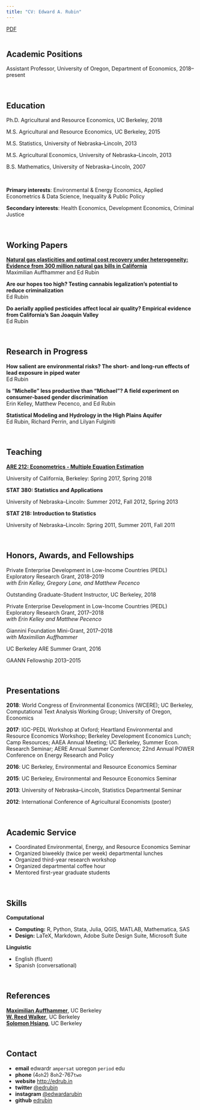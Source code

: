 ```yaml
---
title: "CV: Edward A. Rubin"
---
```


[PDF](cvEdRubin.pdf)
<br><br>

## Academic Positions

Assistant Professor, University of Oregon, Department of Economics, 2018–present

<br>

## Education

Ph.D. Agricultural and Resource Economics, UC Berkeley, 2018

M.S. Agricultural and Resource Economics, UC Berkeley, 2015

M.S. Statistics, University of Nebraska–Lincoln, 2013

M.S. Agricultural Economics, University of Nebraska–Lincoln, 2013

B.S. Mathematics, University of Nebraska–Lincoln, 2007

<br>

__Primary interests__: Environmental & Energy Economics, Applied Econometrics & Data Science, Inequality & Public Policy

__Secondary interests__: Health Economics, Development Economics, Criminal Justice

<br>

## Working Papers

__[Natural gas elasticities and optimal cost recovery under heterogeneity: Evidence from 300 million natural gas bills in California](Papers/paperNaturalGas.pdf)__
<br> Maximilian Auffhammer and Ed Rubin

__Are our hopes too high? Testing cannabis legalization's potential to reduce criminalization__
<br> Ed Rubin

__Do aerially applied pesticides affect local air quality? Empirical evidence from California's San Joaquin Valley__
<br> Ed Rubin

<br>

## Research in Progress

__How salient are environmental risks? The short- and long-run effects of lead exposure in piped water__
<br> Ed Rubin

__Is "Michelle" less productive than "Michael"? A field experiment on consumer-based gender discrimination__
<br> Erin Kelley, Matthew Pecenco, and Ed Rubin

__Statistical Modeling and Hydrology in the High Plains Aquifer__
<br> Ed Rubin, Richard Perrin, and Lilyan Fulginiti

<br>

## Teaching

__[ARE 212: Econometrics - Multiple Equation Estimation](https://edrub.in/ARE212)__

University of California, Berkeley: Spring 2017, Spring 2018

__STAT 380: Statistics and Applications__

University of Nebraska–Lincoln: Summer 2012, Fall 2012, Spring 2013

__STAT 218: Introduction to Statistics__

University of Nebraska–Lincoln: Spring 2011, Summer 2011, Fall 2011

<br>

## Honors, Awards, and Fellowships

Private Enterprise Development in Low-Income Countries (PEDL) Exploratory Research Grant, 2018–2019
<br> _with Erin Kelley, Gregory Lane, and Matthew Pecenco_

Outstanding Graduate-Student Instructor, UC Berkeley, 2018

Private Enterprise Development in Low-Income Countries (PEDL) Exploratory Research Grant, 2017–2018
<br> _with Erin Kelley and Matthew Pecenco_

Giannini Foundation Mini-Grant, 2017–2018
<br> _with Maximilian Auffhammer_

UC Berkeley ARE Summer Grant, 2016

GAANN Fellowship 2013–2015

<br>

## Presentations

__2018__: World Congress of Environmental Economics (WCERE); UC Berkeley, Computational Text Analysis Working Group; University of Oregon, Economics

__2017__: IGC-PEDL Workshop at Oxford; Heartland Environmental and Resource Economics Workshop; Berkeley Development Economics Lunch; Camp Resources; AAEA Annual Meeting; UC Berkeley, Summer Econ. Research Seminar; AERE Annual Summer Conference; 22nd Annual POWER Conference on Energy Research and Policy

__2016__: UC Berkeley, Environmental and Resource Economics Seminar

__2015__: UC Berkeley, Environmental and Resource Economics Seminar

__2013__: University of Nebraska–Lincoln, Statistics Departmental Seminar

__2012__: International Conference of Agricultural Economists (poster)

<br>

## Academic Service

- Coordinated Environmental, Energy, and Resource Economics Seminar
- Organized biweekly (twice per week) departmental lunches
- Organized third-year research workshop
- Organized departmental coffee hour
- Mentored first-year graduate students

<br>

## Skills

__Computational__

- __Computing:__ R, Python, Stata, Julia, QGIS, MATLAB, Mathematica, SAS
- __Design:__ LaTeX, Markdown, Adobe Suite Design Suite, Microsoft Suite

__Linguistic__

- English (fluent)
- Spanish (conversational)

<br>

## References

__[Maximilian Auffhammer](https://www.auffhammer.com)__, UC Berkeley
<br> __[W. Reed Walker](https://w-reed-walker.com)__, UC Berkeley
<br> __[Solomon Hsiang](http://www.globalpolicy.science/solomon-hsiang/)__, UC Berkeley

<br>

## Contact

- __email__ edwardr `ampersat` uoregon `period` edu
- __phone__ (4`oh`2) 8`oh`2-767`two`
- __website__ [http://edrub.in](https://edrub.in)
- __twitter__ [\@edrubin](https://twitter.com/edrubin)
- __instagram__ [\@edwardarubin](https://instagram.com/edwardarubin/)
- __github__ [edrubin](https://github.com/edrubin)
